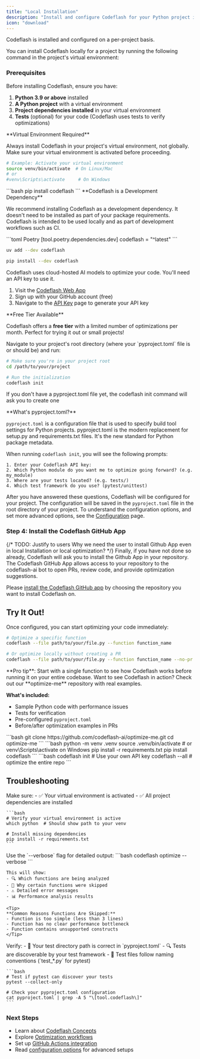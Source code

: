 ```yaml
---
title: "Local Installation"
description: "Install and configure Codeflash for your Python project in minutes"
icon: "download"
---
```


Codeflash is installed and configured on a per-project basis.

You can install Codeflash locally for a project by running the following command in the project's virtual environment:

### Prerequisites

Before installing Codeflash, ensure you have:

1. **Python 3.9 or above** installed
2. **A Python project** with a virtual environment
3. **Project dependencies installed** in your virtual environment
4. **Tests** (optional) for your code (Codeflash uses tests to verify optimizations)

<Warning>
**Virtual Environment Required**

Always install Codeflash in your project's virtual environment, not globally. Make sure your virtual environment is activated before proceeding.

```bash
# Example: Activate your virtual environment
source venv/bin/activate  # On Linux/Mac
# or
#venv\Scripts\activate     # On Windows
```
</Warning>
<Steps>
<Step title="Install Codeflash">
```bash
pip install codeflash
```

<Tip>
**Codeflash is a Development Dependency**

We recommend installing Codeflash as a development dependency.
It doesn't need to be installed as part of your package requirements. 
Codeflash is intended to be used locally and as part of development workflows such as CI.

<CodeGroup>
```toml Poetry
[tool.poetry.dependencies.dev]
codeflash = "^latest"
```

```bash uv
uv add --dev codeflash
```

```bash pip
pip install --dev codeflash
```
</CodeGroup>
</Tip>
</Step>

<Step title="Generate a Codeflash API Key">
Codeflash uses cloud-hosted AI models to optimize your code. You'll need an API key to use it.

1. Visit the [Codeflash Web App](https://app.codeflash.ai/) 
2. Sign up with your GitHub account (free)
3. Navigate to the [API Key](https://app.codeflash.ai/app/apikeys) page to generate your API key

<Note>
**Free Tier Available**

Codeflash offers a **free tier** with a limited number of optimizations per month. Perfect for trying it out or small projects!
</Note>
</Step>

<Step title="Run Automatic Configuration">
Navigate to your project's root directory (where your `pyproject.toml` file is or should be) and run:

```bash
# Make sure you're in your project root
cd /path/to/your/project

# Run the initialization
codeflash init
```

If you don't have a pyproject.toml file yet, the codeflash init command will ask you to create one

<Info>
**What's pyproject.toml?**

`pyproject.toml` is a configuration file that is used to specify build tool settings for Python projects. 
pyproject.toml is the modern replacement for setup.py and requirements.txt files.
It's the new standard for Python package metadata.
</Info>

When running `codeflash init`, you will see the following prompts:

```text
1. Enter your Codeflash API key: 
2. Which Python module do you want me to optimize going forward? (e.g. my_module)
3. Where are your tests located? (e.g. tests/)
4. Which test framework do you use? (pytest/unittest)
```
</Step>
</Steps>

After you have answered these questions, Codeflash will be configured for your project.
The configuration will be saved in the `pyproject.toml` file in the root directory of your project.
To understand the configuration options, and set more advanced options, see the [Configuration](/configuration) page.

### Step 4: Install the Codeflash GitHub App

{/* TODO: Justify to users Why we need the user to install Github App even in local Installation or local optimization? */}
Finally, if you have not done so already, Codeflash will ask you to install the Github App in your repository.  The Codeflash GitHub App allows access to your repository to the codeflash-ai bot to open PRs, review code, and provide optimization suggestions.

Please [install the Codeflash GitHub
app](https://github.com/apps/codeflash-ai/installations/select_target) by choosing the repository you want to install
Codeflash on.

## Try It Out!

<Tabs>
<Tab title="Quick Start">
Once configured, you can start optimizing your code immediately:

```bash
# Optimize a specific function
codeflash --file path/to/your/file.py --function function_name

# Or optimize locally without creating a PR
codeflash --file path/to/your/file.py --function function_name --no-pr
```

<Tip>
**Pro tip**: Start with a single function to see how Codeflash works before running it on your entire codebase.
</Tip>
</Tab>

<Tab title="Example Project">
<Card title="🚀 Try Our Example Repository" icon="github" href="https://github.com/codeflash-ai/optimize-me">
  Want to see Codeflash in action? Check out our **optimize-me** repository with real examples.
  
  **What's included:**
  - Sample Python code with performance issues
  - Tests for verification  
  - Pre-configured `pyproject.toml`
  - Before/after optimization examples in PRs
</Card>

<Steps>
<Step title="Clone the Repository">
```bash
git clone https://github.com/codeflash-ai/optimize-me.git
cd optimize-me
```
</Step>

<Step title="Set Up Environment">
```bash
python -m venv .venv
source .venv/bin/activate  # or venv\Scripts\activate on Windows
pip install -r requirements.txt
pip install codeflash
```
</Step>

<Step title="Run Codeflash">
```bash
codeflash init  # Use your own API key
codeflash --all # optimize the entire repo
```
</Step>
</Steps>
</Tab>
</Tabs>

## Troubleshooting

<AccordionGroup>
  <Accordion title="📦 Module not found errors">
    Make sure:
    - ✅ Your virtual environment is activated
    - ✅ All project dependencies are installed
    
    ```bash
    # Verify your virtual environment is active
    which python  # Should show path to your venv
    
    # Install missing dependencies
    pip install -r requirements.txt
    ```
  </Accordion>

  <Accordion title="🧪 No optimizations found or debugging issues">
    Use the `--verbose` flag for detailed output:
    ```bash
    codeflash optimize --verbose
    ```
    
    This will show:
    - 🔍 Which functions are being analyzed
    - 🚫 Why certain functions were skipped
    - ⚠️ Detailed error messages
    - 📊 Performance analysis results
    
    <Tip>
    **Common Reasons Functions Are Skipped:**
    - Function is too simple (less than 3 lines)
    - Function has no clear performance bottleneck
    - Function contains unsupported constructs
    </Tip>
  </Accordion>

  <Accordion title="🔍 No tests found errors">
    Verify:
    - 📁 Your test directory path is correct in `pyproject.toml`
    - 🔍 Tests are discoverable by your test framework
    - 📝 Test files follow naming conventions (`test_*.py` for pytest)
    
    ```bash
    # Test if pytest can discover your tests
    pytest --collect-only
    
    # Check your pyproject.toml configuration
    cat pyproject.toml | grep -A 5 "\[tool.codeflash\]"
    ```
  </Accordion>
</AccordionGroup>


### Next Steps

- Learn about [Codeflash Concepts](/codeflash-concepts/how-codeflash-works)
- Explore [Optimization workflows](/optimizing-with-codeflash/one-function)
- Set up [GitHub Actions integration](/getting-started/codeflash-github-actions)
- Read [configuration options](/configuration) for advanced setups
